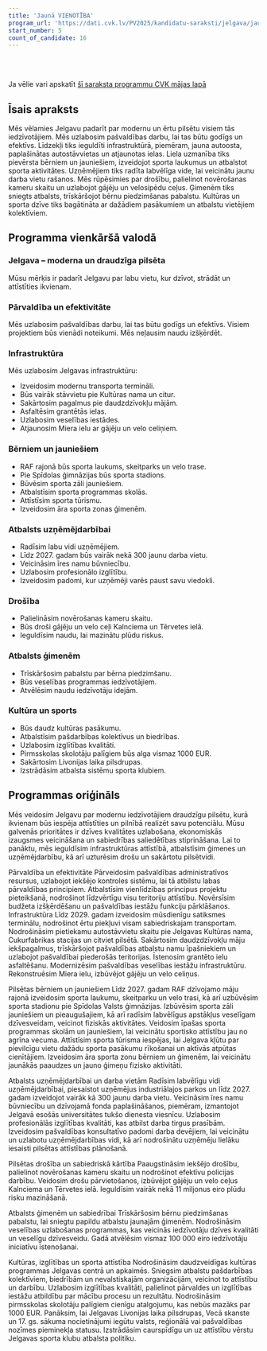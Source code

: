 ```yaml
---
title: 'Jaunā VIENOTĪBA'
program_url: 'https://dati.cvk.lv/PV2025/kandidatu-saraksti/jelgava/jauna-vienotiba'
start_number: 5
count_of_candidate: 16
---
```



<Badge text="Infrastruktūras attīstība" variant="note" size="small" /> <Badge text="Atbalsts ģimenēm" variant="note" size="small" /> <Badge text="Uzņēmējdarbības veicināšana" variant="note" size="small" /> <Badge text="Drošības uzlabošana" variant="note" size="small" /> <Badge text="Kultūras un sporta attīstība" variant="note" size="small" />

<br/><br/> 

<Card title='Šis ir mākslīga intelekta ģenerēts apraksts' icon='starlight'>
    Ja vēlie vari apskatīt <a href={frontmatter.program_url} target='_blank'>šī saraksta programmu CVK mājas lapā</a>
    </Card>

## Īsais apraksts

Mēs vēlamies Jelgavu padarīt par modernu un ērtu pilsētu visiem tās iedzīvotājiem. Mēs uzlabosim pašvaldības darbu, lai tas būtu godīgs un efektīvs. Līdzekļi tiks ieguldīti infrastruktūrā, piemēram, jauna autoosta, paplašinātas autostāvvietas un atjaunotas ielas. Liela uzmanība tiks pievērsta bērniem un jauniešiem, izveidojot sporta laukumus un atbalstot sporta aktivitātes. Uzņēmējiem tiks radīta labvēlīga vide, lai veicinātu jaunu darba vietu rašanos. Mēs rūpēsimies par drošību, palielinot novērošanas kameru skaitu un uzlabojot gājēju un velosipēdu ceļus. Ģimenēm tiks sniegts atbalsts, trīskāršojot bērnu piedzimšanas pabalstu. Kultūras un sporta dzīve tiks bagātināta ar dažādiem pasākumiem un atbalstu vietējiem kolektīviem.

## Programma vienkāršā valodā

### Jelgava – moderna un draudzīga pilsēta

Mūsu mērķis ir padarīt Jelgavu par labu vietu, kur dzīvot, strādāt un attīstīties ikvienam.

### Pārvaldība un efektivitāte

Mēs uzlabosim pašvaldības darbu, lai tas būtu godīgs un efektīvs. Visiem projektiem būs vienādi noteikumi. Mēs neļausim naudu izšķērdēt.

### Infrastruktūra

Mēs uzlabosim Jelgavas infrastruktūru:
*   Izveidosim modernu transporta termināli.
*   Būs vairāk stāvvietu pie Kultūras nama un citur.
*   Sakārtosim pagalmus pie daudzdzīvokļu mājām.
*   Asfaltēsim grantētās ielas.
*   Uzlabosim veselības iestādes.
*   Atjaunosim Miera ielu ar gājēju un velo celiņiem.

### Bērniem un jauniešiem

*   RAF rajonā būs sporta laukums, skeitparks un velo trase.
*   Pie Spīdolas ģimnāzijas būs sporta stadions.
*   Būvēsim sporta zāli jauniešiem.
*   Atbalstīsim sporta programmas skolās.
*   Attīstīsim sporta tūrismu.
*   Izveidosim āra sporta zonas ģimenēm.

### Atbalsts uzņēmējdarbībai

*   Radīsim labu vidi uzņēmējiem.
*   Līdz 2027. gadam būs vairāk nekā 300 jaunu darba vietu.
*   Veicināsim īres namu būvniecību.
*   Uzlabosim profesionālo izglītību.
*   Izveidosim padomi, kur uzņēmēji varēs paust savu viedokli.

### Drošība

*   Palielināsim novērošanas kameru skaitu.
*   Būs droši gājēju un velo ceļi Kalnciema un Tērvetes ielā.
*   Ieguldīsim naudu, lai mazinātu plūdu riskus.

### Atbalsts ģimenēm

*   Trīskāršosim pabalstu par bērna piedzimšanu.
*   Būs veselības programmas iedzīvotājiem.
*   Atvēlēsim naudu iedzīvotāju idejām.

### Kultūra un sports

*   Būs daudz kultūras pasākumu.
*   Atbalstīsim pašdarbības kolektīvus un biedrības.
*   Uzlabosim izglītības kvalitāti.
*   Pirmsskolas skolotāju palīgiem būs alga vismaz 1000 EUR.
*   Sakārtosim Livonijas laika pilsdrupas.
*   Izstrādāsim atbalsta sistēmu sporta klubiem.

## Programmas oriģināls

Mēs veidosim Jelgavu par modernu iedzīvotājiem draudzīgu pilsētu, kurā ikvienam būs iespēja attīstīties un pilnībā realizēt savu potenciālu. Mūsu galvenās prioritātes ir dzīves kvalitātes uzlabošana, ekonomiskās izaugsmes veicināšana un sabiedrības saliedētības stiprināšana. Lai to panāktu, mēs ieguldīsim infrastruktūras attīstībā, atbalstīsim ģimenes un uzņēmējdarbību, kā arī uzturēsim drošu un sakārtotu pilsētvidi.

Pārvaldība un efektivitāte
Pārveidosim pašvaldības administratīvos resursus, uzlabojot iekšējo kontroles sistēmu, lai tā atbilstu labas pārvaldības principiem.
Atbalstīsim vienlīdzības principus projektu pieteikšanā, nodrošinot līdzvērtīgu visu teritoriju attīstību.
Novērsīsim budžeta izšķērdēšanu un pašvaldības iestāžu funkciju pārklāšanos.
Infrastruktūra
Līdz 2029. gadam izveidosim mūsdienīgu satiksmes terminālu, nodrošinot ērtu piekļuvi visam sabiedriskajam transportam.
Nodrošināsim pietiekamu autostāvvietu skaitu pie Jelgavas Kultūras nama, Cukurfabrikas stacijas un citviet pilsētā.
Sakārtosim daudzdzīvokļu māju iekšpagalmus, trīskāršojot pašvaldības atbalstu namu īpašniekiem un uzlabojot pašvaldībai piederošās teritorijas.
Īstenosim grantēto ielu asfaltēšanu.
Modernizēsim pašvaldības veselības iestāžu infrastruktūru.
Rekonstruēsim Miera ielu, izbūvējot gājēju un velo celiņus.

Pilsētas bērniem un jauniešiem
Līdz 2027. gadam RAF dzīvojamo māju rajonā izveidosim sporta laukumu, skeitparku un velo trasi, kā arī uzbūvēsim sporta stadionu pie Spīdolas Valsts ģimnāzijas.
Izbūvēsim sporta zāli jauniešiem un pieaugušajiem, kā arī radīsim labvēlīgus apstākļus veselīgam dzīvesveidam, veicinot fiziskās aktivitātes.
Veidosim īpašas sporta programmas skolām un jauniešiem, lai veicinātu sportisko attīstību jau no agrīna vecuma.
Attīstīsim sporta tūrisma iespējas, lai Jelgava kļūtu par pievilcīgu vietu dažādu sporta pasākumu rīkošanai un aktīvās atpūtas cienītājiem.
Izveidosim āra sporta zonu bērniem un ģimenēm, lai veicinātu jaunākās paaudzes un jauno ģimeņu fizisko aktivitāti.

Atbalsts uzņēmējdarbībai un darba vietām
Radīsim labvēlīgu vidi uzņēmējdarbībai, piesaistot uzņēmējus industriālajos parkos un līdz 2027. gadam izveidojot vairāk kā 300 jaunu darba vietu.
Veicināsim īres namu būvniecību un dzīvojamā fonda paplašināšanos, piemēram, izmantojot Jelgavā esošās universitātes tukšo dienesta viesnīcu.
Uzlabosim profesionālās izglītības kvalitāti, kas atbilst darba tirgus prasībām.
Izveidosim pašvaldības konsultatīvo padomi darba devējiem, lai veicinātu un uzlabotu uzņēmējdarbības vidi, kā arī nodrošinātu uzņēmēju lielāku iesaisti pilsētas attīstības plānošanā.

Pilsētas drošība un sabiedriskā kārtība
Paaugstināsim iekšējo drošību, palielinot novērošanas kameru skaitu un nodrošinot efektīvu policijas darbību.
Veidosim drošu pārvietošanos, izbūvējot gājēju un velo ceļus Kalnciema un Tērvetes ielā.
Ieguldīsim vairāk nekā 11 miljonus eiro plūdu risku mazināšanā.

Atbalsts ģimenēm un sabiedrībai
Trīskāršosim bērnu piedzimšanas pabalstu, lai sniegtu papildu atbalstu jaunajām ģimenēm.
Nodrošināsim veselības uzlabošanas programmas, kas veicinās iedzīvotāju dzīves kvalitāti un veselīgu dzīvesveidu.
Gadā atvēlēsim vismaz 100 000 eiro iedzīvotāju iniciatīvu īstenošanai.

Kultūras, izglītības un sporta attīstība
Nodrošināsim daudzveidīgas kultūras programmas Jelgavas centrā un apkaimēs.
Sniegsim atbalstu pašdarbības kolektīviem, biedrībām un nevalstiskajām organizācijām, veicinot to attīstību un darbību.
Uzlabosim izglītības kvalitāti, palielinot pārvaldes un izglītības iestāžu atbildību par mācību procesu un rezultātu.
Nodrošināsim pirmsskolas skolotāju palīgiem cienīgu atalgojumu, kas nebūs mazāks par 1000 EUR.
Panāksim, lai Jelgavas Livonijas laika pilsdrupas, Vecā skanste un 17. gs. sākuma nocietinājumi iegūtu valsts, reģionālā vai pašvaldības nozīmes pieminekļa statusu.
Izstrādāsim caurspīdīgu un uz attīstību vērstu Jelgavas sporta klubu atbalsta politiku.
